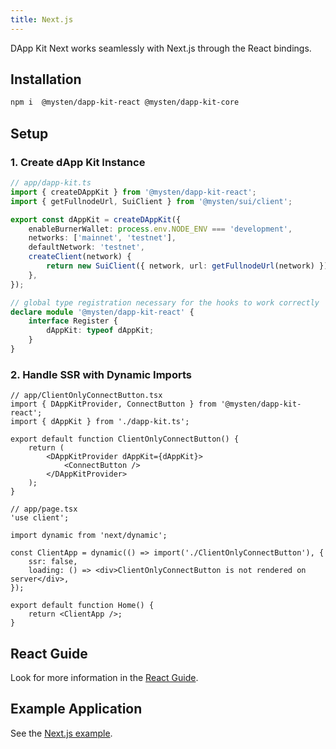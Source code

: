 ```yaml
---
title: Next.js
---
```


DApp Kit Next works seamlessly with Next.js through the React bindings.

## Installation

```sh npm2yarn
npm i  @mysten/dapp-kit-react @mysten/dapp-kit-core
```

## Setup

### 1. Create dApp Kit Instance

```ts
// app/dapp-kit.ts
import { createDAppKit } from '@mysten/dapp-kit-react';
import { getFullnodeUrl, SuiClient } from '@mysten/sui/client';

export const dAppKit = createDAppKit({
	enableBurnerWallet: process.env.NODE_ENV === 'development',
	networks: ['mainnet', 'testnet'],
	defaultNetwork: 'testnet',
	createClient(network) {
		return new SuiClient({ network, url: getFullnodeUrl(network) });
	},
});

// global type registration necessary for the hooks to work correctly
declare module '@mysten/dapp-kit-react' {
	interface Register {
		dAppKit: typeof dAppKit;
	}
}
```

### 2. Handle SSR with Dynamic Imports

```tsx
// app/ClientOnlyConnectButton.tsx
import { DAppKitProvider, ConnectButton } from '@mysten/dapp-kit-react';
import { dAppKit } from './dapp-kit.ts';

export default function ClientOnlyConnectButton() {
	return (
		<DAppKitProvider dAppKit={dAppKit}>
			<ConnectButton />
		</DAppKitProvider>
	);
}
```

```tsx
// app/page.tsx
'use client';

import dynamic from 'next/dynamic';

const ClientApp = dynamic(() => import('./ClientOnlyConnectButton'), {
	ssr: false,
	loading: () => <div>ClientOnlyConnectButton is not rendered on server</div>,
});

export default function Home() {
	return <ClientApp />;
}
```

## React Guide

Look for more information in the [React Guide](./react/getting-started).

## Example Application

See the
[Next.js example](https://github.com/MystenLabs/ts-sdks/tree/main/packages/dapp-kit-next/examples/next-js/simple).
